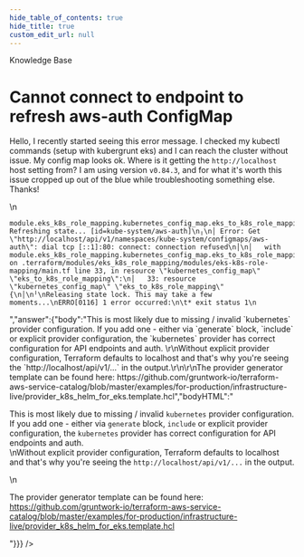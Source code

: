 ```yaml
---
hide_table_of_contents: true
hide_title: true
custom_edit_url: null
---
```



<head>
  <link rel="canonical" href="https://github.com/gruntwork-io/knowledge-base/discussions/333" />
</head>

<CenterLayout>
<span className="searchCategory">Knowledge Base</span>
<h1>Cannot connect to endpoint to refresh aws-auth ConfigMap</h1>
<GitHub discussion={{"id":"D_kwDOF8slf84APNch","number":333,"author":{"login":"BrianMusson"},"title":"Cannot connect to endpoint to refresh aws-auth ConfigMap","body":"Hello, I recently started seeing this error message. I checked my kubectl commands (setup with kubergrunt eks) and I can reach the cluster without issue. My config map looks ok. Where is it getting the `http://localhost` host setting from? I am using version `v0.84.3`, and for what it's worth this issue cropped up out of the blue while troubleshooting something else.  Thanks!\r\n\r\n```\r\nmodule.eks_k8s_role_mapping.kubernetes_config_map.eks_to_k8s_role_mapping: Refreshing state... [id=kube-system/aws-auth]\r\n╷\r\n│ Error: Get \"http://localhost/api/v1/namespaces/kube-system/configmaps/aws-auth\": dial tcp [::1]:80: connect: connection refused\r\n│\r\n│   with module.eks_k8s_role_mapping.kubernetes_config_map.eks_to_k8s_role_mapping,\r\n│   on .terraform/modules/eks_k8s_role_mapping/modules/eks-k8s-role-mapping/main.tf line 33, in resource \"kubernetes_config_map\" \"eks_to_k8s_role_mapping\":\r\n│   33: resource \"kubernetes_config_map\" \"eks_to_k8s_role_mapping\" {\r\n│\r\n╵\r\nReleasing state lock. This may take a few moments...\r\nERRO[0116] 1 error occurred:\r\n\t* exit status 1\r\n```\r\n","bodyHTML":"<p dir=\"auto\">Hello, I recently started seeing this error message. I checked my kubectl commands (setup with kubergrunt eks) and I can reach the cluster without issue. My config map looks ok. Where is it getting the <code class=\"notranslate\">http://localhost</code> host setting from? I am using version <code class=\"notranslate\">v0.84.3</code>, and for what it's worth this issue cropped up out of the blue while troubleshooting something else.  Thanks!</p>\n<div class=\"snippet-clipboard-content notranslate position-relative overflow-auto\" data-snippet-clipboard-copy-content=\"module.eks_k8s_role_mapping.kubernetes_config_map.eks_to_k8s_role_mapping: Refreshing state... [id=kube-system/aws-auth]\n╷\n│ Error: Get &quot;http://localhost/api/v1/namespaces/kube-system/configmaps/aws-auth&quot;: dial tcp [::1]:80: connect: connection refused\n│\n│   with module.eks_k8s_role_mapping.kubernetes_config_map.eks_to_k8s_role_mapping,\n│   on .terraform/modules/eks_k8s_role_mapping/modules/eks-k8s-role-mapping/main.tf line 33, in resource &quot;kubernetes_config_map&quot; &quot;eks_to_k8s_role_mapping&quot;:\n│   33: resource &quot;kubernetes_config_map&quot; &quot;eks_to_k8s_role_mapping&quot; {\n│\n╵\nReleasing state lock. This may take a few moments...\nERRO[0116] 1 error occurred:\n\t* exit status 1\"><pre class=\"notranslate\"><code>module.eks_k8s_role_mapping.kubernetes_config_map.eks_to_k8s_role_mapping: Refreshing state... [id=kube-system/aws-auth]\n╷\n│ Error: Get \"http://localhost/api/v1/namespaces/kube-system/configmaps/aws-auth\": dial tcp [::1]:80: connect: connection refused\n│\n│   with module.eks_k8s_role_mapping.kubernetes_config_map.eks_to_k8s_role_mapping,\n│   on .terraform/modules/eks_k8s_role_mapping/modules/eks-k8s-role-mapping/main.tf line 33, in resource \"kubernetes_config_map\" \"eks_to_k8s_role_mapping\":\n│   33: resource \"kubernetes_config_map\" \"eks_to_k8s_role_mapping\" {\n│\n╵\nReleasing state lock. This may take a few moments...\nERRO[0116] 1 error occurred:\n\t* exit status 1\n</code></pre></div>","answer":{"body":"This is most likely due to missing / invalid `kubernetes` provider configuration. If you add one - either via `generate` block, `include` or explicit provider configuration, the `kubernetes` provider has correct configuration for API endpoints and auth. \r\nWithout explicit provider configuration, Terraform defaults to localhost and that's why you're seeing the  `http://localhost/api/v1/...` in the output.\r\n\r\nThe provider generator template can be found here: https://github.com/gruntwork-io/terraform-aws-service-catalog/blob/master/examples/for-production/infrastructure-live/provider_k8s_helm_for_eks.template.hcl","bodyHTML":"<p dir=\"auto\">This is most likely due to missing / invalid <code class=\"notranslate\">kubernetes</code> provider configuration. If you add one - either via <code class=\"notranslate\">generate</code> block, <code class=\"notranslate\">include</code> or explicit provider configuration, the <code class=\"notranslate\">kubernetes</code> provider has correct configuration for API endpoints and auth.<br>\nWithout explicit provider configuration, Terraform defaults to localhost and that's why you're seeing the  <code class=\"notranslate\">http://localhost/api/v1/...</code> in the output.</p>\n<p dir=\"auto\">The provider generator template can be found here: <a href=\"https://github.com/gruntwork-io/terraform-aws-service-catalog/blob/master/examples/for-production/infrastructure-live/provider_k8s_helm_for_eks.template.hcl\">https://github.com/gruntwork-io/terraform-aws-service-catalog/blob/master/examples/for-production/infrastructure-live/provider_k8s_helm_for_eks.template.hcl</a></p>"}}} />

</CenterLayout>
  

<!-- ##DOCS-SOURCER-START
{
  "sourcePlugin": "github-discussions",
  "hash": "9a3902e853d5a4ce0cb331fd80712d9b"
}
##DOCS-SOURCER-END -->
